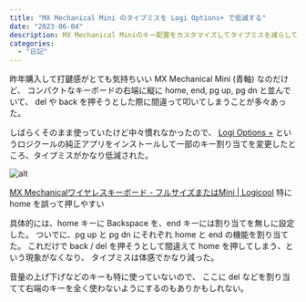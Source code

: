```yaml
---
title: "MX Mechanical Mini のタイプミスを Logi Options+ で低減する"
date: "2023-06-04"
description: MX Mechanical Miniのキー配置をカスタマイズしてタイプミスを減らしてみました。
categories:
  - "日記"
---
```


昨年購入して打鍵感がとても気持ちいい MX Mechanical Mini (青軸) なのだけど、
コンパクトなキーボードの右端に縦に home, end, pg up, pg dn と並んでいて、
del や back を押そうとした際に間違って叩いてしまうことが多々あった。

しばらくそのまま使っていたけど中々慣れなかったので、
[Logi Options +](https://www.logicool.co.jp/ja-jp/software/logi-options-plus.html)
というロジクールの純正アプリをインストールして一部のキー割り当てを変更したところ、タイプミスがかなり低減された。

<img src="/static/images/image-1024x512.webp" alt="alt" />

[MX Mechanicalワイヤレスキーボード - フルサイズまたはMini | Logicool](https://www.logicool.co.jp/ja-jp/products/keyboards/mx-mechanical.html)
特に home を誤って押しやすい

具体的には、home キーに Backspace を、end キーには割り当てを無しに設定した。
ついでに、pg up と pg dn にそれぞれ home と end の機能を割り当てた。
これだけで back / del を押そうとして間違えて home を押してしまう、という現象がなくなり、
タイプミスは体感でかなり減った。

音量の上げ下げなどのキーも特に使っていないので、
ここに del などを割り当てて右端のキーを全く使わないようにするのもありかもしれない。
